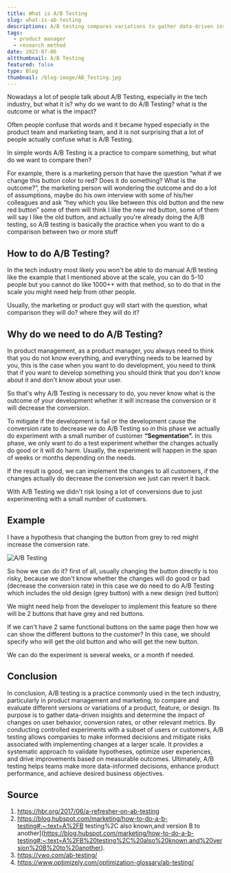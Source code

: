 ```yaml
---
title: What is A/B Testing
slug: what-is-ab-testing
descriptions: A/B testing compares variations to gather data-driven insights, mitigate risks, and make informed decisions for enhancing product performance.
tags:
  - product manager
  - research method
date: 2023-07-06
altthumbnail: A/B Testing
featured: false
type: Blog
thumbnail: /blog-image/AB_Testing.jpg
---
```


Nowadays a lot of people talk about A/B Testing, especially in the tech industry, but what it is? why do we want to do A/B Testing? what is the outcome or what is the impact?

Often people confuse that words and it became hyped especially in the product team and marketing team, and it is not surprising that a lot of people actually confuse what is A/B Testing. 

In simple words A/B Testing is a practice to compare something, but what do we want to compare then?

For example, there is a marketing person that have the question “what if we change this button color to red? Does it do something? What is the outcome?”, the marketing person will wondering the outcome and do a lot of assumptions, maybe do his own interview with some of his/her colleagues and ask “hey which you like between this old button and the new red button” some of them will think I like the new red button, some of them will say I like the old button, and actually you're already doing the A/B testing, so A/B testing is basically the practice when you want to do a comparison between two or more stuff

## How to do A/B Testing?

In the tech industry most likely you won't be able to do manual A/B testing like the example that I mentioned above at the scale, you can do 5-10 people but you cannot do like 1000++ with that method, so to do that in the scale you might need help from other people.

Usually, the marketing or product guy will start with the question, what comparison they will do? where they will do it?

## Why do we need to do A/B Testing?

In product management, as a product manager, you always need to think that you do not know everything, and everything needs to be learned by you, this is the case when you want to do development, you need to think that if you want to develop something you should think that you don't know about it and don't know about your user.

So that's why A/B Testing is necessary to do, you never know what is the outcome of your development whether it will increase the conversion or it will decrease the conversion.

To mitigate if the development is fail or the development cause the conversion rate to decrease we do A/B Testing so in this phase we actually do experiment with a small number of customer **“Segmentation”.** In this phase, we only want to do a test experiment whether the changes actually do good or it will do harm. Usually, the experiment will happen in the span of weeks or months depending on the needs.

If the result is good, we can implement the changes to all customers, if the changes actually do decrease the conversion we just can revert it back.

With A/B Testing we didn't risk losing a lot of conversions due to just experimenting with a small number of customers.

## Example

I have a hypothesis that changing the button from grey to red might increase the conversion rate.

![A/B Testing](/blog-image/AB_Testing.jpg)

So how we can do it? first of all, usually changing the button directly is too risky, because we don't know whether the changes will do good or bad (decrease the conversion rate) in this case we do need to do A/B Testing which includes the old design (grey button) with a new design (red button)

We might need help from the developer to implement this feature so there will be 2 buttons that have grey and red buttons.

If we can't have 2 same functional buttons on the same page then how we can show the different buttons to the customer? In this case, we should specify who will get the old button and who will get the new button.

We can do the experiment is several weeks, or a month if needed.

## Conclusion

In conclusion, A/B testing is a practice commonly used in the tech industry, particularly in product management and marketing, to compare and evaluate different versions or variations of a product, feature, or design. Its purpose is to gather data-driven insights and determine the impact of changes on user behavior, conversion rates, or other relevant metrics. By conducting controlled experiments with a subset of users or customers, A/B testing allows companies to make informed decisions and mitigate risks associated with implementing changes at a larger scale. It provides a systematic approach to validate hypotheses, optimize user experiences, and drive improvements based on measurable outcomes. Ultimately, A/B testing helps teams make more data-informed decisions, enhance product performance, and achieve desired business objectives.

## Source

1. https://hbr.org/2017/06/a-refresher-on-ab-testing
2. https://blog.hubspot.com/marketing/how-to-do-a-b-testing#:~:text=A%2FB testing%2C also known,and version B to another](https://blog.hubspot.com/marketing/how-to-do-a-b-testing#:~:text=A%2FB%20testing%2C%20also%20known,and%20version%20B%20to%20another).
3. https://vwo.com/ab-testing/
4. https://www.optimizely.com/optimization-glossary/ab-testing/